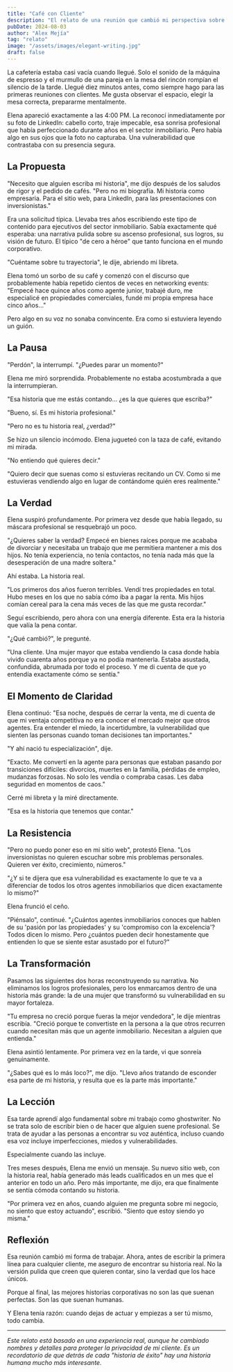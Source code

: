 ```yaml
---
title: "Café con Cliente"
description: "El relato de una reunión que cambió mi perspectiva sobre lo que realmente significa ser ghostwriter."
pubDate: 2024-08-03
author: "Alex Mejía"
tag: "relato"
image: "/assets/images/elegant-writing.jpg"
draft: false
---
```


La cafetería estaba casi vacía cuando llegué. Solo el sonido de la máquina de espresso y el murmullo de una pareja en la mesa del rincón rompían el silencio de la tarde. Llegué diez minutos antes, como siempre hago para las primeras reuniones con clientes. Me gusta observar el espacio, elegir la mesa correcta, prepararme mentalmente.

Elena apareció exactamente a las 4:00 PM. La reconocí inmediatamente por su foto de LinkedIn: cabello corto, traje impecable, esa sonrisa profesional que había perfeccionado durante años en el sector inmobiliario. Pero había algo en sus ojos que la foto no capturaba. Una vulnerabilidad que contrastaba con su presencia segura.

## La Propuesta

"Necesito que alguien escriba mi historia", me dijo después de los saludos de rigor y el pedido de cafés. "Pero no mi biografía. Mi historia como empresaria. Para el sitio web, para LinkedIn, para las presentaciones con inversionistas."

Era una solicitud típica. Llevaba tres años escribiendo este tipo de contenido para ejecutivos del sector inmobiliario. Sabía exactamente qué esperaba: una narrativa pulida sobre su ascenso profesional, sus logros, su visión de futuro. El típico "de cero a héroe" que tanto funciona en el mundo corporativo.

"Cuéntame sobre tu trayectoria", le dije, abriendo mi libreta.

Elena tomó un sorbo de su café y comenzó con el discurso que probablemente había repetido cientos de veces en networking events: "Empecé hace quince años como agente junior, trabajé duro, me especialicé en propiedades comerciales, fundé mi propia empresa hace cinco años..."

Pero algo en su voz no sonaba convincente. Era como si estuviera leyendo un guión.

## La Pausa

"Perdón", la interrumpí. "¿Puedes parar un momento?"

Elena me miró sorprendida. Probablemente no estaba acostumbrada a que la interrumpieran.

"Esa historia que me estás contando... ¿es la que quieres que escriba?"

"Bueno, sí. Es mi historia profesional."

"Pero no es tu historia real, ¿verdad?"

Se hizo un silencio incómodo. Elena jugueteó con la taza de café, evitando mi mirada.

"No entiendo qué quieres decir."

"Quiero decir que suenas como si estuvieras recitando un CV. Como si me estuvieras vendiendo algo en lugar de contándome quién eres realmente."

## La Verdad

Elena suspiró profundamente. Por primera vez desde que había llegado, su máscara profesional se resquebrajó un poco.

"¿Quieres saber la verdad? Empecé en bienes raíces porque me acababa de divorciar y necesitaba un trabajo que me permitiera mantener a mis dos hijos. No tenía experiencia, no tenía contactos, no tenía nada más que la desesperación de una madre soltera."

Ahí estaba. La historia real.

"Los primeros dos años fueron terribles. Vendí tres propiedades en total. Hubo meses en los que no sabía cómo iba a pagar la renta. Mis hijos comían cereal para la cena más veces de las que me gusta recordar."

Seguí escribiendo, pero ahora con una energía diferente. Esta era la historia que valía la pena contar.

"¿Qué cambió?", le pregunté.

"Una cliente. Una mujer mayor que estaba vendiendo la casa donde había vivido cuarenta años porque ya no podía mantenerla. Estaba asustada, confundida, abrumada por todo el proceso. Y me di cuenta de que yo entendía exactamente cómo se sentía."

## El Momento de Claridad

Elena continuó: "Esa noche, después de cerrar la venta, me di cuenta de que mi ventaja competitiva no era conocer el mercado mejor que otros agentes. Era entender el miedo, la incertidumbre, la vulnerabilidad que sienten las personas cuando toman decisiones tan importantes."

"Y ahí nació tu especialización", dije.

"Exacto. Me convertí en la agente para personas que estaban pasando por transiciones difíciles: divorcios, muertes en la familia, pérdidas de empleo, mudanzas forzosas. No solo les vendía o compraba casas. Les daba seguridad en momentos de caos."

Cerré mi libreta y la miré directamente.

"Esa es la historia que tenemos que contar."

## La Resistencia

"Pero no puedo poner eso en mi sitio web", protestó Elena. "Los inversionistas no quieren escuchar sobre mis problemas personales. Quieren ver éxito, crecimiento, números."

"¿Y si te dijera que esa vulnerabilidad es exactamente lo que te va a diferenciar de todos los otros agentes inmobiliarios que dicen exactamente lo mismo?"

Elena frunció el ceño.

"Piénsalo", continué. "¿Cuántos agentes inmobiliarios conoces que hablen de su 'pasión por las propiedades' y su 'compromiso con la excelencia'? Todos dicen lo mismo. Pero ¿cuántos pueden decir honestamente que entienden lo que se siente estar asustado por el futuro?"

## La Transformación

Pasamos las siguientes dos horas reconstruyendo su narrativa. No eliminamos los logros profesionales, pero los enmarcamos dentro de una historia más grande: la de una mujer que transformó su vulnerabilidad en su mayor fortaleza.

"Tu empresa no creció porque fueras la mejor vendedora", le dije mientras escribía. "Creció porque te convertiste en la persona a la que otros recurren cuando necesitan más que un agente inmobiliario. Necesitan a alguien que entienda."

Elena asintió lentamente. Por primera vez en la tarde, vi que sonreía genuinamente.

"¿Sabes qué es lo más loco?", me dijo. "Llevo años tratando de esconder esa parte de mi historia, y resulta que es la parte más importante."

## La Lección

Esa tarde aprendí algo fundamental sobre mi trabajo como ghostwriter. No se trata solo de escribir bien o de hacer que alguien suene profesional. Se trata de ayudar a las personas a encontrar su voz auténtica, incluso cuando esa voz incluye imperfecciones, miedos y vulnerabilidades.

Especialmente cuando las incluye.

Tres meses después, Elena me envió un mensaje. Su nuevo sitio web, con la historia real, había generado más leads cualificados en un mes que el anterior en todo un año. Pero más importante, me dijo, era que finalmente se sentía cómoda contando su historia.

"Por primera vez en años, cuando alguien me pregunta sobre mi negocio, no siento que estoy actuando", escribió. "Siento que estoy siendo yo misma."

## Reflexión

Esa reunión cambió mi forma de trabajar. Ahora, antes de escribir la primera línea para cualquier cliente, me aseguro de encontrar su historia real. No la versión pulida que creen que quieren contar, sino la verdad que los hace únicos.

Porque al final, las mejores historias corporativas no son las que suenan perfectas. Son las que suenan humanas.

Y Elena tenía razón: cuando dejas de actuar y empiezas a ser tú mismo, todo cambia.

---

*Este relato está basado en una experiencia real, aunque he cambiado nombres y detalles para proteger la privacidad de mi cliente. Es un recordatorio de que detrás de cada "historia de éxito" hay una historia humana mucho más interesante.*


